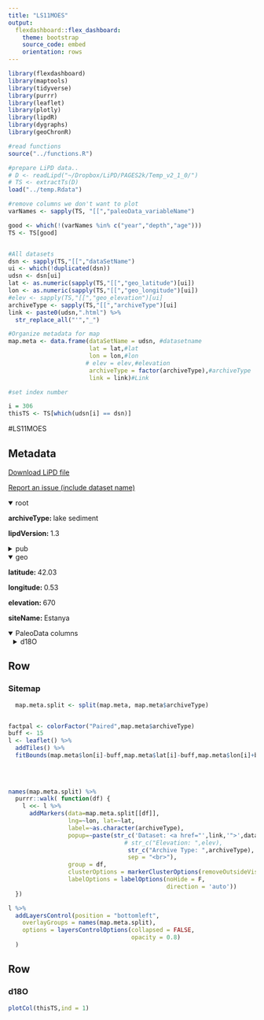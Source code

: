 ```yaml
---
title: "LS11MOES"
output: 
  flexdashboard::flex_dashboard:
    theme: bootstrap
    source_code: embed
    orientation: rows
---
```


```r
library(flexdashboard)
library(maptools)
library(tidyverse)
library(purrr)
library(leaflet)
library(plotly)
library(lipdR)
library(dygraphs)
library(geoChronR)

#read functions
source("../functions.R")

#prepare LiPD data..
# D <- readLipd("~/Dropbox/LiPD/PAGES2k/Temp_v2_1_0/")
# TS <- extractTs(D)
load("../temp.Rdata")

#remove columns we don't want to plot
varNames <- sapply(TS, "[[","paleoData_variableName")

good <- which(!(varNames %in% c("year","depth","age")))
TS <- TS[good]


#All datasets
dsn <- sapply(TS,"[[","dataSetName")
ui <- which(!duplicated(dsn))
udsn <- dsn[ui]
lat <- as.numeric(sapply(TS,"[[","geo_latitude")[ui])
lon <- as.numeric(sapply(TS,"[[","geo_longitude")[ui])
#elev <- sapply(TS,"[[","geo_elevation")[ui]
archiveType <- sapply(TS,"[[","archiveType")[ui]
link <- paste0(udsn,".html") %>% 
  str_replace_all("'","_")

#Organize metadata for map
map.meta <- data.frame(dataSetName = udsn, #datasetname
                       lat = lat,#lat
                       lon = lon,#lon
                      # elev = elev,#elevation
                       archiveType = factor(archiveType),#archiveType
                       link = link)#Link

#set index number

i = 306
thisTS <- TS[which(udsn[i] == dsn)]
```
#LS11MOES

Metadata {.sidebar}
-------------------------------------
[Download LiPD file](LS11MOES.lpd)
            

[Report an issue (include dataset name)](https://github.com/nickmckay/LiPDverse/issues)

<details open style="margin-left: 0px">
<summary>root</summary>
<p style="margin-left: 0px"><strong>archiveType: </strong>lake sediment
<p style="margin-left: 0px"><strong>lipdVersion: </strong>1.3
</details>
<details>
<summary>pub</summary>
<details style="margin-left: 10px">
<summary>pub1</summary>
<p style="margin-left: 10px"><strong>author: </strong>Morell�n, Mario , Valero-Garc�s, Blas , Gonz�lez-Samp�riz, Pen�lope , Vegas-Vilarr�bia, Teresa , Rubio, Esther , Rieradevall, Maria , Delgado-Huertas, Antonio , Mata, Pilar , Romero, �scar , Engstrom, Daniel R. , L�pez-Vicente, Manuel , Navas, Ana , Soto, Jes�s
<p style="margin-left: 10px"><strong>journal: </strong>Journal of Paleolimnology
<p style="margin-left: 10px"><strong>volume: </strong>46
<p style="margin-left: 10px"><strong>pages: </strong>-29
<p style="margin-left: 10px"><strong>pubYear: </strong>2009
<p style="margin-left: 10px"><strong>title: </strong>Climate changes and human activities recorded in the sediments of Lake Estanya (NE Spain) during the Medieval Warm Period and Little Ice Age
<p style="margin-left: 10px"><strong>DOI: </strong>10.1007/s10933-009-9346-3
</details>
</details>
<details open style="margin-left: 0px">
<summary>geo</summary>
<p style="margin-left: 0px"><strong>latitude: </strong>42.03
<p style="margin-left: 0px"><strong>longitude: </strong>0.53
<p style="margin-left: 0px"><strong>elevation: </strong>670
<p style="margin-left: 0px"><strong>siteName: </strong>Estanya
</details>
<details open>
<summary>PaleoData columns</summary>
<details style="margin-left: 10px">
<summary>d18O</summary>
<p style="margin-left: 10px"><strong>TSid: </strong>LS11MOES
<p style="margin-left: 10px"><strong>variableName: </strong>d18O
<p style="margin-left: 10px"><strong>units: </strong>permil
<p style="margin-left: 10px"><strong>description: </strong>carbonate
<details>
<summary>interpretation</summary>
<details style="margin-left: 20px">
<summary>1</summary>
<p style="margin-left: 20px"><strong>basis: </strong>The isotopic composition of the Triassic limestone bedrock is characterized by relatively low oxygen isotope values (between -4.0 and -6.0%; average d18Ocalcite = -5.3%)...samples from units 6, 5 and 3 show d18Ocalcite values (-7.1% to -3.2%) similar to the isotopic signal of the bedrock (-4.6% to -5.2%), indicating a dominant clastic origin of the carbonate.
<p style="margin-left: 20px"><strong>direction: </strong>negative
<p style="margin-left: 20px"><strong>equilibriumEvidence: </strong>The isotopic composition of this calcite [endogenic calcite in macrophyte coatings] is approximately in equilibrium with lake waters,
<p style="margin-left: 20px"><strong>inferredMaterial: </strong>lake water
<p style="margin-left: 20px"><strong>integrationTimeUncertaintyType: </strong>chronological
<p style="margin-left: 20px"><strong>integrationTimeUnits: </strong>years
<p style="margin-left: 20px"><strong>rank: </strong>1
<p style="margin-left: 20px"><strong>scope: </strong>isotope
<p style="margin-left: 20px"><strong>variable: </strong>P_E
</details>
<details style="margin-left: 20px">
<summary>2</summary>
<p style="margin-left: 20px"><strong>basis: </strong>In the absence of contamination sources [units 1,2 4a and 4b], the two primary factors controlling d18Ocalcite values are moisture balance (precipitation minus evaporation) and the isotopic composition of lake waters (Griffiths et al. 2002)
<p style="margin-left: 20px"><strong>direction: </strong>negative
<p style="margin-left: 20px"><strong>equilibriumEvidence: </strong>The isotopic composition of this calcite [endogenic calcite in macrophyte coatings] is approximately in equilibrium with lake waters,
<p style="margin-left: 20px"><strong>inferredMaterial: </strong>lake water, allochthonous calcite
<p style="margin-left: 20px"><strong>integrationTimeUncertaintyType: </strong>chronological
<p style="margin-left: 20px"><strong>integrationTimeUnits: </strong>years
<p style="margin-left: 20px"><strong>rank: </strong>2
<p style="margin-left: 20px"><strong>scope: </strong>isotope
<p style="margin-left: 20px"><strong>variable: </strong>P:E
</details>
</details>
</details>

Row
-----------------------------------------------------------------------

### Sitemap

```r
  map.meta.split <- split(map.meta, map.meta$archiveType)


factpal <- colorFactor("Paired",map.meta$archiveType)
buff <- 15
l <- leaflet() %>% 
  addTiles() %>% 
  fitBounds(map.meta$lon[i]-buff,map.meta$lat[i]-buff,map.meta$lon[i]+buff,map.meta$lat[i]+buff)
  

  
  
names(map.meta.split) %>%
  purrr::walk( function(df) {
    l <<- l %>%
      addMarkers(data=map.meta.split[[df]],
                 lng=~lon, lat=~lat,
                 label=~as.character(archiveType),
                 popup=~paste(str_c('Dataset: <a href="',link,'">',dataSetName,'</a>'),
                                 # str_c("Elevation: ",elev),
                                  str_c("Archive Type: ",archiveType),
                                  sep = "<br>"),
                 group = df,
                 clusterOptions = markerClusterOptions(removeOutsideVisibleBounds = F),
                 labelOptions = labelOptions(noHide = F,
                                             direction = 'auto'))
  })

l %>%
  addLayersControl(position = "bottomleft",
    overlayGroups = names(map.meta.split),
    options = layersControlOptions(collapsed = FALSE,
                                   opacity = 0.8)
  )
```

Row {.tabset .tabset-fade}
-----------------------------------------------------------------------

### d18O
```r
plotCol(thisTS,ind = 1)
```
